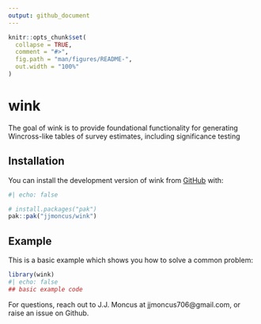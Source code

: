 ```yaml
---
output: github_document
---
```


<!-- README.md is generated from README.Rmd. Please edit that file -->

```r
knitr::opts_chunk$set(
  collapse = TRUE,
  comment = "#>",
  fig.path = "man/figures/README-",
  out.width = "100%"
)
```

# wink

<!-- badges: start -->
<!-- badges: end -->

The goal of wink is to provide foundational functionality for generating Wincross-like tables of survey estimates, including significance testing

## Installation

You can install the development version of wink from [GitHub](https://github.com/) with:

``` r
#| echo: false 

# install.packages("pak")
pak::pak("jjmoncus/wink")
```

## Example

This is a basic example which shows you how to solve a common problem:

```r
library(wink)
#| echo: false 
## basic example code
```

For questions, reach out to J.J. Moncus at jjmoncus706@gmail.com, or raise an issue on Github.
